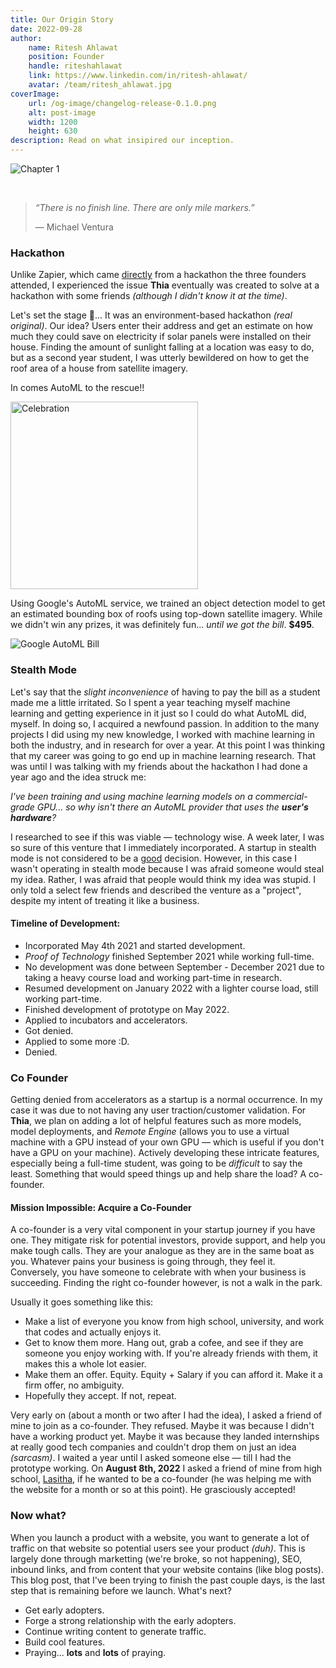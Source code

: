 ```yaml
---
title: Our Origin Story
date: 2022-09-28
author:
    name: Ritesh Ahlawat
    position: Founder
    handle: riteshahlawat
    link: https://www.linkedin.com/in/ritesh-ahlawat/
    avatar: /team/ritesh_ahlawat.jpg
coverImage:
    url: /og-image/changelog-release-0.1.0.png
    alt: post-image
    width: 1200
    height: 630
description: Read on what insipired our inception.
---
```


![Chapter 1][1]

<br />

> _“There is no finish line. There are only mile markers.”_
>
> — Michael Ventura

### Hackathon

Unlike Zapier, which came [directly][2] from a hackathon the three founders attended, I
experienced the issue **Thia** eventually was created to solve at a hackathon with some friends _(although I didn't
know it at the time)_.

Let's set the stage 🥁... It was an environment-based hackathon _(real original)_. Our idea? Users enter their address and get
an estimate on how much they could save on electricity if solar panels were installed on their house. Finding the amount
of sunlight falling at a location was easy to do, but as a second year student, I was utterly bewildered on how to get
the roof area of a house from satellite imagery.

In comes AutoML to the rescue!!

<img src='/blog/our-origins/yippee.gif' alt='Celebration' title='Yippee!!!' width='300' />

Using Google's AutoML service, we trained an object detection model to get an estimated bounding box of roofs using
top-down satellite imagery. While we didn't win any prizes, it was definitely fun... _until we got the bill_. **$495**.

![Google AutoML Bill][3]

### Stealth Mode

Let's say that the _slight inconvenience_ of having to pay the bill as a student made me a little irritated. So I spent a year
teaching myself machine learning and getting experience in it just so I could do what AutoML did, myself. In doing so, I
acquired a newfound passion. In addition to the many projects I did using my new knowledge, I worked with machine learning in
both the industry, and in research for over a year. At this point I was thinking that my career was going to go end up in machine
learning research. That was until I was talking with my friends about the hackathon I had done a year ago and the idea struck me:

_I've been training and using machine learning models on a commercial-grade GPU... so why isn't there an AutoML provider
that uses the **user's hardware**?_

I researched to see if this was viable — technology wise. A week later, I was so sure of this venture that I immediately incorporated. A startup
in stealth mode is not considered to be a [good][4] decision. However, in this case I wasn't operating in stealth mode because I was afraid someone
would steal my idea. Rather, I was afraid that people would think my idea was stupid. I only told a select few friends and described the venture
as a "project", despite my intent of treating it like a business.

#### Timeline of Development:

-   Incorporated May 4th 2021 and started development.
-   _Proof of Technology_ finished September 2021 while working full-time.
-   No development was done between September - December 2021 due to taking a heavy course load and working part-time in research.
-   Resumed development on January 2022 with a lighter course load, still working part-time.
-   Finished development of prototype on May 2022.
-   Applied to incubators and accelerators.
-   Got denied.
-   Applied to some more :D.
-   Denied.

### Co Founder

Getting denied from accelerators as a startup is a normal occurrence. In my case it was due to not having any
user traction/customer validation. For **Thia**, we plan on adding a lot of helpful features such as more models, model deployments,
and _Remote Engine_ (allows you to use a virtual machine with a GPU instead of your own GPU — which is useful if you don't have a GPU
on your machine). Actively developing these intricate features, especially being a full-time student, was going to be _difficult_ to
say the least. Something that would speed things up and help share the load? A co-founder.

#### Mission Impossible: Acquire a Co-Founder

A co-founder is a very vital component in your startup journey if you have one. They mitigate risk for potential investors, provide
support, and help you make tough calls. They are your analogue as they are in the same boat as you. Whatever pains your business
is going through, they feel it. Conversely, you have someone to celebrate with when your business is succeeding. Finding the
right co-founder however, is not a walk in the park.

Usually it goes something like this:

-   Make a list of everyone you know from high school, university, and work that codes and actually enjoys it.
-   Get to know them more. Hang out, grab a cofee, and see if they are someone you enjoy working with. If you're already friends
    with them, it makes this a whole lot easier.
-   Make them an offer. Equity. Equity + Salary if you can afford it. Make it a firm offer, no ambiguity.
-   Hopefully they accept. If not, repeat.

Very early on (about a month or two after I had the idea), I asked a friend of mine to join as a co-founder. They refused. Maybe it was
because I didn't have a working product yet. Maybe it was because they landed internships at really good tech companies and couldn't drop
them on just an idea _(sarcasm)_. I waited a year until I asked someone else — till I had the prototype working. On **August 8th, 2022**
I asked a friend of mine from high school, [Lasitha][5], if he wanted to be a co-founder (he was helping me with the website for a month
or so at this point). He grasciously accepted!

### Now what?

When you launch a product with a website, you want to generate a lot of traffic on that website so potential users see your product _(duh)_.
This is largely done through marketting (we're broke, so not happening), SEO, inbound links, and from content that your website
contains (like blog posts). This blog post, that I've been trying to finish the past couple days, is the last step that is remaining
before we launch. What's next?

-   Get early adopters.
-   Forge a strong relationship with the early adopters.
-   Continue writing content to generate traffic.
-   Build cool features.
-   Praying... **lots** and **lots** of praying.

[1]: /blog/our-origins/chapter_1.jpg 'Chapter 1'
[2]: https://journeys.autopilotapp.com/blog/zapier-remote-work-company 'Zapier Origins'
[3]: /blog/our-origins/gcp_automl_bill.png 'Google AutoML Bill'
[4]: https://news.ycombinator.com/item?id=2223705 'Stealth Mode = Bad'
[5]: /about#lasitha 'Lasitha Amuwala'
